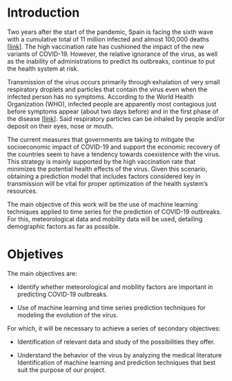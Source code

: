 # Introduction {.unnumbered}

Two years after the start of the pandemic, Spain is facing the sixth wave with a cumulative total of 11 million infected and almost 100,000 deaths \[[link](https://www.rtve.es/noticias/20220225/mapa-del-coronavirus-espana/2004681.shtml)\]. The high vaccination rate has cushioned the impact of the new variants of COVID-19. However, the relative ignorance of the virus, as well as the inability of administrations to predict its outbreaks, continue to put the health system at risk.

Transmission of the virus occurs primarily through exhalation of very small respiratory droplets and particles that contain the virus even when the infected person has no symptoms. According to the World Health Organization (WHO), infected people are apparently most contagious just before symptoms appear (about two days before) and in the first phase of the disease \[[link](https://www.who.int/es/news-room/questions-and-answers/item/coronavirus-disease-covid-19-how-is-it-transmitted)\]. Said respiratory particles can be inhaled by people and/or deposit on their eyes, nose or mouth.

The current measures that governments are taking to mitigate the socioeconomic impact of COVID-19 and support the economic recovery of the countries seem to have a tendency towards coexistence with the virus. This strategy is mainly supported by the high vaccination rate that minimizes the potential health effects of the virus. Given this scenario, obtaining a prediction model that includes factors considered key in transmission will be vital for proper optimization of the health system's resources.

The main objective of this work will be the use of machine learning techniques applied to time series for the prediction of COVID-19 outbreaks. For this, meteorological data and mobility data will be used, detailing demographic factors as far as possible.

# Objetives

The main objectives are:

-   Identify whether meteorological and mobility factors are important in predicting COVID-19 outbreaks.

-   Use of machine learning and time series prediction techniques for modeling the evolution of the virus.

For which, it will be necessary to achieve a series of secondary objectives:

-   Identification of relevant data and study of the possibilities they offer.

-   Understand the behavior of the virus by analyzing the medical literature Identification of machine learning and prediction techniques that best suit the purpose of our project.
